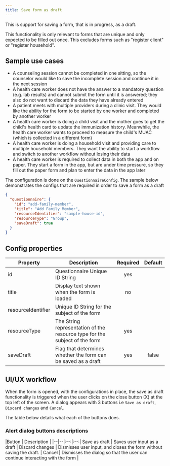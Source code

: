 ```yaml
---
title: Save form as draft
---
```


This is support for saving a form, that is in progress, as a draft.

This functionality is only relevant to forms that are unique and only expected to be filled out once.
This excludes forms such as "register client" or "register household".

## Sample use cases

- A counseling session cannot be completed in one sitting, so the counselor would like to save the incomplete session and continue it in the next session
- A health care worker does not have the answer to a mandatory question (e.g. lab results) and cannot submit the form until it is answered; they also do not want to discard the data they have already entered
- A patient meets with multiple providers during a clinic visit. They would like the ability for the form to be started by one worker and completed by another worker
- A health care worker is doing a child visit and the mother goes to get the child's health card to update the immunization history. Meanwhile, the health care worker wants to proceed to measure the child's MUAC (which is collected in a different form)
- A health care worker is doing a household visit and providing care to multiple household members. They want the ability to start a workflow and switch to another workflow without losing their data
- A health care worker is required to collect data in both the app and on paper. They start a form in the app, but are under time pressure, so they fill out the paper form and plan to enter the data in the app later


The configuration is done on the `QuestionnaireConfig`.
The sample below demonstrates the configs that are required in order to save a form as a draft

```json
{
  "questionnaire": {
    "id": "add-family-member",
    "title": "Add Family Member",
    "resourceIdentifier": "sample-house-id",
    "resourceType": "Group",
    "saveDraft": true
  }
}
```
## Config properties

|Property | Description | Required | Default |
|--|--|:--:|:--:|
id | Questionnaire Unique ID String | yes             |          |
title | Display text shown when the form is loaded | no |              |
resourceIdentifier | Unique ID String for the subject of the form             |     |              |
resourceType | The String representation of the resource type for the subject of the form | yes             |          |
saveDraft | Flag that determines whether the form can be saved as a draft | yes             |    false      |

## UI/UX workflow
When the form is opened, with the configurations in place, the save as draft functionality is triggered when the user clicks on the close button (X) at the top left of the screen.
A dialog appears with 3 buttons i.e `Save as draft`, `Discard changes` and `Cancel`.

The table below details what each of the buttons does.

### Alert dialog buttons descriptions
|Button | Description |
|--|--|:--:|:--:|
Save as draft | Saves user input as a draft |
Discard changes | Dismisses user input, and closes the form without saving the draft. |
Cancel | Dismisses the dialog so that the user can continue interacting with the form |